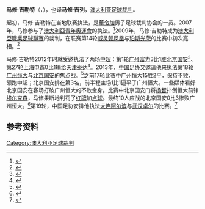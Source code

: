 {{noteTA
|G1=足球
}}
{{Infobox football official
| name                = 马修·吉勒特<br>Matthew Gillett
| fullname            = Matthew Ross Gillett
| dateofbirth         = {{birth date and age|1983|3|14}}
| cityofbirth         = 
| countryofbirth      = {{AUS}}
| death_date          = 
| death_place         = 
| otheroccupation     = 运营经理
| years               = 2009–
| league              = [[澳大利亞職業足球聯賽|澳大利亞職業足球聯賽]]
| role                = [[足球裁判|主裁判]]
| internationalyears  = 
| confederation       = 
| internationalrole   = 
}}

'''马修·吉勒特'''（{{lang-en|'''Matthew Gillett'''}}，{{bd|1983年|3月14日}}），也译'''马修·吉列'''，[[澳大利亚|澳大利亚]][[足球裁判|足球裁判]]。

起初，马修·吉勒特在当地联赛执法，是[[華令加_(澳大利亞國會選區)|華令加]]男子足球裁判协会的一员。2007年，马修参与了[[澳大利亞青年奧運會|澳大利亞青年奧運會]]的执法。<ref>{{cite web|url=http://www.asrfnsw.com.au/index.php?option=com_content&task=view&id=85&Itemid=48|title=Gillett to Referee at Australian Youth Olympics|last=O'Neil|first=Craig|date=2007-01-04|publisher=Australian Soccer Referees Association|accessdate=2010-08-29|deadurl=yes|archiveurl=https://web.archive.org/web/20110226033318/http://www.asrfnsw.com.au/index.php?option=com_content&task=view&id=85&Itemid=48|archivedate=2011-02-26}}</ref>2009年，马修·吉勒特成为[[澳大利亞職業足球聯賽|澳大利亞職業足球聯賽]]的裁判，在联赛第14轮[[威灵顿凤凰|威灵顿凤凰]]与[[珀斯光荣|珀斯光荣]]的比赛中初次亮相。<ref>{{cite web|url=http://www.a-league.com.au/default.aspx?s=newsdisplay&id=30573 |title=Glory, Phoenix draw thriller |last=Stoney |first=Emma |date=2010-11-08 |publisher=A-League |accessdate=2010-08-29 |deadurl=yes |archiveurl=https://web.archive.org/web/20110301043509/http://a-league.com.au/default.aspx?s=newsdisplay&id=30573 |archivedate=2011-03-01 }}</ref>

马修·吉勒特2012年时就受邀执法了两场[[中超|中超]]：第1轮[[广州富力|广州富力]]3比1胜[[北京国安|北京国安]]<ref>{{cite news|title=韩籍裁判吹阿内尔卡申花首秀 澳洲洋哨吹富力国安|url=http://sports.sina.com.cn/j/2012-03-07/02245970307.shtml|accessdate=2013-07-31|newspaper=新京报|date=2012-03-07|archive-date=2016-03-04|archive-url=https://web.archive.org/web/20160304112021/http://sports.sina.com.cn/j/2012-03-07/02245970307.shtml|dead-url=no}}</ref>、第27轮[[上海申鑫|上海申鑫]]0比1输给[[天津泰达|天津泰达]]<ref>{{cite news|title=泰达小胜申鑫 过程郁闷结果开心（图）|url=http://epaper.tianjinwe.com/mrxb/mrxb/2012-10/07/content_6762920.htm|accessdate=2013-07-31|newspaper=天津网-数字报刊|date=2012-10-07|archive-url=https://web.archive.org/web/20121011024111/http://epaper.tianjinwe.com/mrxb/mrxb/2012-10/07/content_6762920.htm|archive-date=2012-10-11|dead-url=yes}}</ref>。2013年，[[中国足协|中国足协]]又邀请他来执法第18轮[[广州恒大|广州恒大]]与[[北京国安|北京国安]]的焦点战。<ref>{{cite news|title=澳大利亚裁判执法恒大国安焦点战|url=http://sports.people.com.cn/n/2013/0730/c22137-22374377.html|accessdate=2013-07-31|newspaper=北京青年报|date=2013-07-30|archive-date=2016-03-04|archive-url=https://web.archive.org/web/20160304104858/http://sports.people.com.cn/n/2013/0730/c22137-22374377.html|dead-url=no}}</ref>之前17轮比赛中广州恒大15胜2平，保持不败，领跑中超；北京国安排在第3名，前半程主场1比1逼平了广州恒大。一些媒体看好北京国安在客场打破广州恒大的不败金身。比赛中北京国安门将[[杨智|杨智]]扑倒恒大前锋[[埃尔克森|埃尔克森]]，马修果断地判罚了[[红牌|红牌]]加[[点球|点球]]。最终10人应战的北京国安0比3惨败广州恒大。<ref>{{cite news|title=中超-孙祥破门埃神进球+造杨智红牌 恒大3-0国安|url=http://sports.sina.com.cn/j/2013-07-31/21576698599.shtml|accessdate=2013-07-31|newspaper=新浪体育|date=2013-07-31|archive-date=2013-08-03|archive-url=https://web.archive.org/web/20130803125325/http://sports.sina.com.cn/j/2013-07-31/21576698599.shtml|dead-url=no}}</ref>第19轮，中国足协安排他执法[[大连阿尔滨|大连阿尔滨]]与[[武汉卓尔|武汉卓尔]]的比赛。<ref>{{cite news|title=中超第19轮裁判名单：西亚主裁吹国安舜天之战|url=http://sports.sohu.com/20130802/n383252616.shtml|accessdate=2013-08-02|newspaper=足协官网|date=2013-08-02|archive-date=2013-08-06|archive-url=https://web.archive.org/web/20130806191302/http://sports.sohu.com/20130802/n383252616.shtml|dead-url=no}}</ref>

==参考资料==
{{reflist}}

{{2013年中国足球联赛裁判}}
{{DEFAULTSORT:Gillett, Matthew}}

[[Category:澳大利亚足球裁判|Category:澳大利亚足球裁判]]